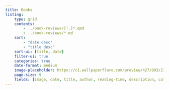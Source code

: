 ```yaml
---
title: Books
listing:
    type: grid
    contents:
        - ../book-reviews/[!.]*.qmd
        - ../book-reviews/*.md
    sort:
        - "date desc"
        - "title desc"
    sort-ui: [title, date]
    filter-ui: true
    categories: true
    date-format: medium
    image-placeholder: https://c1.wallpaperflare.com/preview/427/993/236/summer-resting-book-relaxing.jpg # creative commons license
    page-size: 9
    fields: [image, date, title, author, reading-time, description, categories]
---
```

